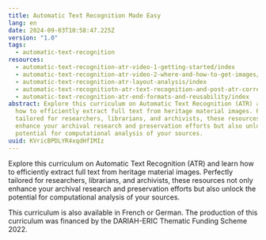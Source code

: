 ```yaml
---
title: Automatic Text Recognition Made Easy
lang: en
date: 2024-09-03T10:58:47.225Z
version: "1.0"
tags:
  - automatic-text-recognition
resources:
  - automatic-text-recognition-atr-video-1-getting-started/index
  - automatic-text-recognition-atr-video-2-where-and-how-to-get-images/index
  - automatic-text-recognition-atr-layout-analysis/index
  - automatic-text-recognitiotn-atr-text-recognition-and-post-atr-correction/index
  - automatic-text-recognition-atr-end-formats-and-reusability/index
abstract: Explore this curriculum on Automatic Text Recognition (ATR) and learn
  how to efficiently extract full text from heritage material images. Perfectly
  tailored for researchers, librarians, and archivists, these resources not only
  enhance your archival research and preservation efforts but also unlock the
  potential for computational analysis of your sources.
uuid: KVricBPDLYR4xqdHfIMIz
---
```

Explore this curriculum on Automatic Text Recognition (ATR) and learn how to efficiently extract full text from heritage material images. Perfectly tailored for researchers, librarians, and archivists, these resources not only enhance your archival research and preservation efforts but also unlock the potential for computational analysis of your sources.



This curriculum is also available in French or German.  The production of this curriculum was financed by the DARIAH-ERIC Thematic Funding Scheme 2022.
